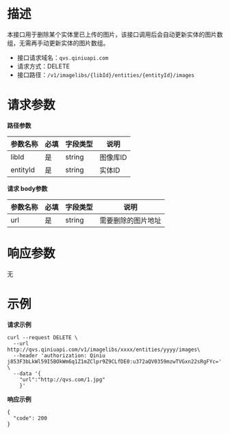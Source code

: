 # **描述**
本接口用于删除某个实体里已上传的图片，该接口调用后会自动更新实体的图片数组，无需再手动更新实体的图片数组。

* 接口请求域名：`qvs.qiniuapi.com`
* 请求方式：DELETE
* 接口路径：`/v1/imagelibs/{libId}/entities/{entityId}/images`


# **请求参数**
**路径参数**

|参数名称|必填|字段类型|说明|
|---|---|---|---|
|libId|是|string|图像库ID
|entityId|是|string|实体ID

**请求 body参数**

|参数名称|必填|字段类型|说明|
|---|---|---|---|
|url|是|string|需要删除的图片地址

# **响应参数**

无

# **示例**

**请求示例**

```
curl --request DELETE \
  --url http://qvs.qiniuapi.com/v1/imagelibs/xxxx/entities/yyyy/images\
  --header 'authorization: Qiniu j853F3bLkWl59I5BOkWm6q1Z1mZClpr9Z9CLfDE0:u372aQV0359mzwTVGxn22sRgFYc=' \
  --data '{
	"url":"http://qvs.com/1.jpg"
    }'
```
**响应示例**

```
{
  "code": 200
}
```